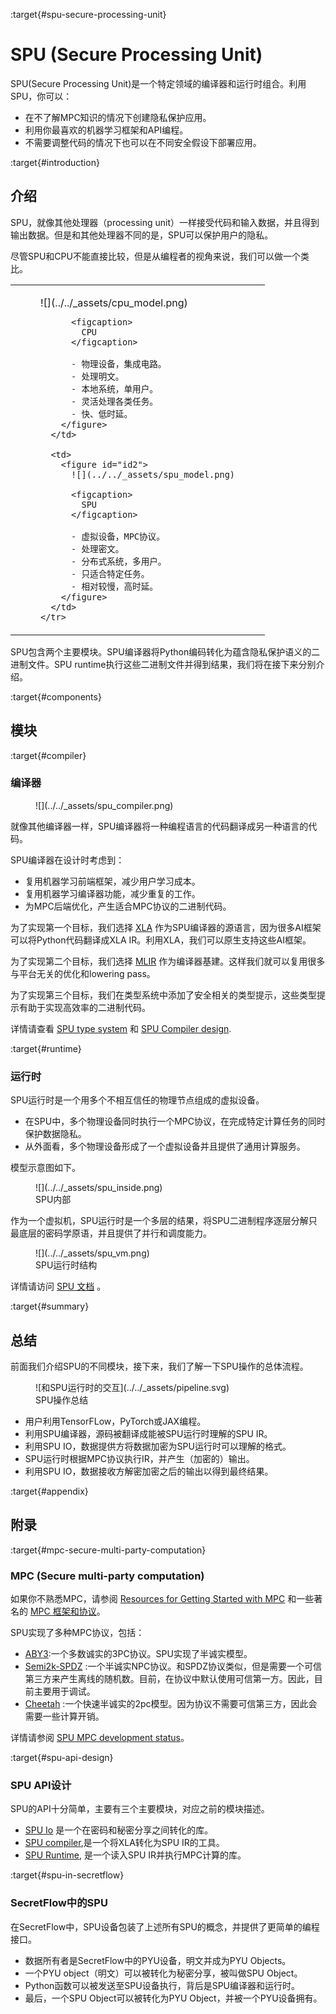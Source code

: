 :target{#spu-secure-processing-unit}

# SPU (Secure Processing Unit)

SPU(Secure Processing Unit)是一个特定领域的编译器和运行时组合。利用SPU，你可以：

- 在不了解MPC知识的情况下创建隐私保护应用。
- 利用你最喜欢的机器学习框架和API编程。
- 不需要调整代码的情况下也可以在不同安全假设下部署应用。

:target{#introduction}

## 介绍

SPU，就像其他处理器（processing unit）一样接受代码和输入数据，并且得到输出数据。但是和其他处理器不同的是，SPU可以保护用户的隐私。

尽管SPU和CPU不能直接比较，但是从编程者的视角来说，我们可以做一个类比。

<table>
  <tbody>
    <tr>
      <td>
        <figure id="id1">
          ![](../../_assets/cpu_model.png)

          <figcaption>
            CPU
          </figcaption>

          - 物理设备，集成电路。
          - 处理明文。
          - 本地系统，单用户。
          - 灵活处理各类任务。
          - 快、低时延。
        </figure>
      </td>

      <td>
        <figure id="id2">
          ![](../../_assets/spu_model.png)

          <figcaption>
            SPU
          </figcaption>

          - 虚拟设备，MPC协议。
          - 处理密文。
          - 分布式系统，多用户。
          - 只适合特定任务。
          - 相对较慢，高时延。
        </figure>
      </td>
    </tr>
  </tbody>
</table>

SPU包含两个主要模块。SPU编译器将Python编码转化为蕴含隐私保护语义的二进制文件。SPU runtime执行这些二进制文件并得到结果，我们将在接下来分别介绍。

:target{#components}

## 模块

:target{#compiler}

### 编译器

<figure>
  ![](../../_assets/spu_compiler.png)
</figure>

就像其他编译器一样，SPU编译器将一种编程语言的代码翻译成另一种语言的代码。

SPU编译器在设计时考虑到：

- 复用机器学习前端框架，减少用户学习成本。
- 复用机器学习编译器功能，减少重复的工作。
- 为MPC后端优化，产生适合MPC协议的二进制代码。

为了实现第一个目标，我们选择 [XLA](https://www.tensorflow.org/xla/architecture) 作为SPU编译器的源语言，因为很多AI框架可以将Python代码翻译成XLA IR。利用XLA，我们可以原生支持这些AI框架。

为了实现第二个目标，我们选择 [MLIR](https://mlir.llvm.org/) 作为编译器基建。这样我们就可以复用很多与平台无关的优化和lowering pass。

为了实现第三个目标，我们在类型系统中添加了安全相关的类型提示，这些类型提示有助于实现高效率的二进制代码。

详情请查看 [SPU type system](https://www.secretflow.org.cn/docs/spu/en/development/type_system.html) 和 [SPU Compiler design](https://www.secretflow.org.cn/docs/spu/en/development/compiler.html).

:target{#runtime}

### 运行时

SPU运行时是一个用多个不相互信任的物理节点组成的虚拟设备。

- 在SPU中，多个物理设备同时执行一个MPC协议，在完成特定计算任务的同时保护数据隐私。
- 从外面看，多个物理设备形成了一个虚拟设备并且提供了通用计算服务。

模型示意图如下。

<figure id="id3">
  ![](../../_assets/spu_inside.png)

  <figcaption>
    SPU内部
  </figcaption>
</figure>

作为一个虚拟机，SPU运行时是一个多层的结果，将SPU二进制程序逐层分解只最底层的密码学原语，并且提供了并行和调度能力。

<figure id="id4">
  ![](../../_assets/spu_vm.png)

  <figcaption>
    SPU运行时结构
  </figcaption>
</figure>

详情请访问 [SPU 文档](https://www.secretflow.org.cn/docs/spu/en/) 。

:target{#summary}

## 总结

前面我们介绍SPU的不同模块，接下来，我们了解一下SPU操作的总体流程。

<figure id="id5">
  ![和SPU运行时的交互](../../_assets/pipeline.svg)

  <figcaption>
    SPU操作总结
  </figcaption>
</figure>

- 用户利用TensorFLow，PyTorch或JAX编程。
- 利用SPU编译器，源码被翻译成能被SPU运行时理解的SPU IR。
- 利用SPU IO，数据提供方将数据加密为SPU运行时可以理解的格式。
- SPU运行时根据MPC协议执行IR，并产生（加密的）输出。
- 利用SPU IO，数据接收方解密加密之后的输出以得到最终结果。

:target{#appendix}

## 附录

:target{#mpc-secure-multi-party-computation}

### MPC (Secure multi-party computation)

如果你不熟悉MPC，请参阅 [Resources for Getting Started with MPC](https://u.cs.biu.ac.il/~lindell/MPC-resources.html) 和一些著名的 [MPC 框架和协议](https://github.com/rdragos/awesome-mpc#frameworks.)。

SPU实现了多种MPC协议，包括：

- [ABY3](https://eprint.iacr.org/2018/403.pdf):一个多数诚实的3PC协议。SPU实现了半诚实模型。
- [Semi2k-SPDZ](https://eprint.iacr.org/2018/482.pdf) :一个半诚实NPC协议。和SPDZ协议类似，但是需要一个可信第三方来产生离线的随机数。目前，在协议中默认使用可信第一方。因此，目前主要用于调试。
- [Cheetah](https://eprint.iacr.org/2022/207) :一个快速半诚实的2pc模型。因为协议不需要可信第三方，因此会需要一些计算开销。

详情请参阅 [SPU MPC development status](https://www.secretflow.org.cn/docs/spu/en/reference/mpc_status.html)。

:target{#spu-api-design}

### SPU API设计

SPU的API十分简单，主要有三个主要模块，对应之前的模块描述。

- [SPU Io](https://www.secretflow.org.cn/docs/spu/en/reference/py_api.html#runtime-io) 是一个在密码和秘密分享之间转化的库。
- [SPU compiler](https://www.secretflow.org.cn/docs/spu/en/reference/py_api.html#compiler),是一个将XLA转化为SPU IR的工具。
- [SPU Runtime](https://www.secretflow.org.cn/docs/spu/en/reference/py_api.html#runtime-setup), 是一个读入SPU IR并执行MPC计算的库。

:target{#spu-in-secretflow}

### SecretFlow中的SPU

在SecretFlow中，SPU设备包装了上述所有SPU的概念，并提供了更简单的编程接口。

- 数据所有者是SecretFlow中的PYU设备，明文并成为PYU Objects。
- 一个PYU object（明文）可以被转化为秘密分享，被叫做SPU Object。
- Python函数可以被发送至SPU设备执行，背后是SPU编译器和运行时。
- 最后，一个SPU Object可以被转化为PYU Object，并被一个PYU设备拥有。
